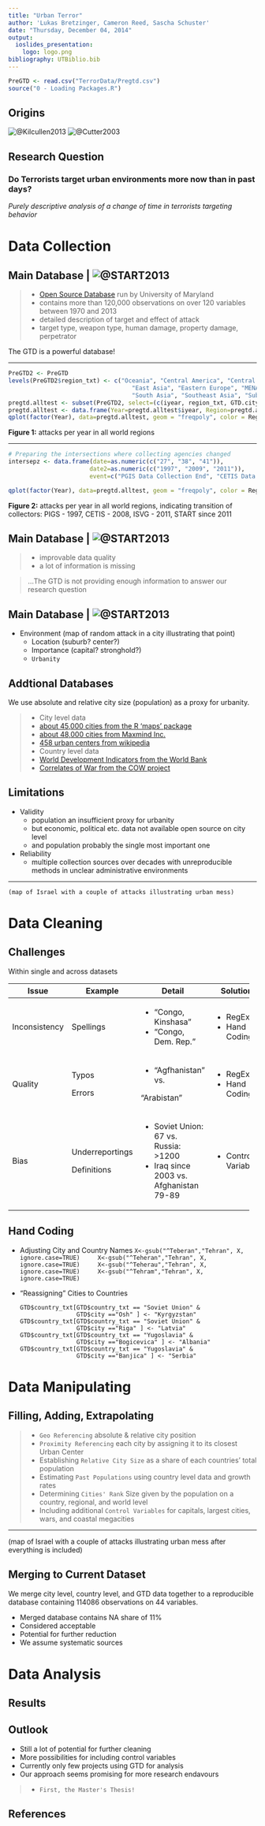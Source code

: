 ```yaml
---
title: "Urban Terror"
author: 'Lukas Bretzinger, Cameron Reed, Sascha Schuster'
date: "Thursday, December 04, 2014"
output: 
  ioslides_presentation:
    logo: logo.png
bibliography: UTBiblio.bib
---
```


```r
PreGTD <- read.csv("TerrorData/Pregtd.csv")
source("0 - Loading Packages.R")

```
## Origins

<div class="centered">
![@Kilcullen2013](http://ecx.images-amazon.com/images/I/519z2RHlGQL.jpg)
![@Cutter2003](http://img2.imagesbn.com/p/9780415946421_p0_v1_s260x420.jpg)
</div>

## Research Question {.flexbox .vcenter}


<div class="centered">
### **Do Terrorists target urban environments more now than in past days?**
</div>


*Purely descriptive analysis of a change of time in terrorists targeting behavior*


# Data Collection

## Main Database | ![@START2013](http://www.start.umd.edu/gtd/images/logo-gtd.gif)

> * [Open Source Database](http://www.start.umd.edu/gtd/) run by University of Maryland
> * contains more than 120,000 observations on over 120 variables between 1970 and 2013
> * detailed description of target and effect of attack
    - target type, weapon type, human damage, property damage, perpetrator

  The GTD is a powerful database!

-----

```r
PreGTD2 <- PreGTD
levels(PreGTD2$region_txt) <- c("Oceania", "Central America", "Central Asia",
                                   "East Asia", "Eastern Europe", "MENA", "North America", "Russia", "South America",
                                   "South Asia", "Southeast Asia", "Sub-Saharan Africa", "Western Europe")
pregtd.alltest <- subset(PreGTD2, select=(c(iyear, region_txt, GTD.city)))
pregtd.alltest <- data.frame(Year=pregtd.alltest$iyear, Region=pregtd.alltest$region_txt, city=pregtd.alltest$GTD.city)
qplot(factor(Year), data=pregtd.alltest, geom = "freqpoly", color = Region, group= Region, xlab="Year", ylab="No. of Attacks") + theme(axis.text.x = element_text(angle = 90), complete = TRUE)
```
**Figure 1:** attacks per year in all world regions

-----

```r
# Preparing the intersections where collecting agencies changed 
intersepz <- data.frame(date=as.numeric(c("27", "38", "41")), 
                       date2=as.numeric(c("1997", "2009", "2011")), 
                       event=c("PGIS Data Collection End", "CETIS Data Collection End", "ISVG Data Collection End"))

qplot(factor(Year), data=pregtd.alltest, geom = "freqpoly", color = Region, group= Region, xlab="Year", ylab="No. of Attacks") + theme(axis.text.x = element_text(angle = 90), complete = TRUE) + geom_vline(data=intersepz, mapping=aes(xintercept=date))

```
**Figure 2:** attacks per year in all world regions, indicating transition of collectors: 
 PIGS - 1997, CETIS - 2008, ISVG - 2011, START since 2011
 
## Main Database | ![@START2013](http://www.start.umd.edu/gtd/images/logo-gtd.gif)

      
> * improvable data quality
> * a lot of information is missing


> ...The GTD is not providing enough information to answer our research question

## Main Database | ![@START2013](http://www.start.umd.edu/gtd/images/logo-gtd.gif)

 * Environment (map of random attack in a city illustrating that point)
      * Location (suburb? center?)
      * Importance (capital? stronghold?)
      * ``Urbanity``   

## Addtional Databases

We use absolute and relative city size (population) as a proxy for urbanity.

> * City level data
    + [about 45,000 cities from the R 'maps' package](http://CRAN.R-project.org/package=maps) 
    + [about 48,000 cities from Maxmind Inc.](http://download.maxmind.com/download/geoip/database/LICENSE_WC.txt) 
    + [458 urban centers from wikipedia](http://en.wikipedia.org/wiki/List_of_urban_areas_by_population)
> * Country level data
    + [World Development Indicators from the World Bank](http://data.worldbank.org/data-catalog/world-development-indicators)
    + [Correlates of War from the COW project](http://www.correlatesofwar.org/)

## Limitations 

 * Validity
    - population an insufficient proxy for urbanity
    - but economic, political etc. data not available open source on city level
    - and population probably the single most important one
  
 * Reliability
    - multiple collection sources over decades with unreproducible methods in unclear administrative environments
 
-----

    (map of Israel with a couple of attacks illustrating urban mess)
    

# Data Cleaning

## Challenges
Within single and across datasets

+---------------+----------------+-----------------------+--------------+
| Issue         | Example        | Detail                | Solution     |
+===============+================+=======================+==============+
| Inconsistency | Spellings      | - "Congo, Kinshasa"   | - RegEx      |
|               |                | - "Congo, Dem. Rep."  | - Hand Coding|
+---------------+----------------+-----------------------+--------------+
| Quality       | Typos          | - "Agfhanistan" vs.   | - RegEx      |
|               |                |                       | - Hand Coding|
|               | Errors         |  "Arabistan"          |              |
+---------------+----------------+-----------------------+--------------+
| Bias          | Underreportings| - Soviet Union: 67 vs.| - Control    |
|               |                |   Russia: >1200       | Variables    |
|               | Definitions    | - Iraq since 2003 vs. |              |
|               |                |   Afghanistan 79-89   |              |
+---------------+----------------+-----------------------+--------------+


## Hand Coding

  * Adjusting City and Country Names
    `````
    X<-gsub("^Teberan","Tehran", X, ignore.case=TRUE)
    X<-gsub("^Teheran","Tehran", X, ignore.case=TRUE)
    X<-gsub("^Teherau","Tehran", X, ignore.case=TRUE)
    X<-gsub("^Tehram","Tehran", X, ignore.case=TRUE)
    `````
* "Reassigning" Cities to Countries

    `````
    GTD$country_txt[GTD$country_txt == "Soviet Union" &
                    GTD$city =="Osh" ] <- "Kyrgyzstan"
    GTD$country_txt[GTD$country_txt == "Soviet Union" &
                    GTD$city =="Riga" ] <- "Latvia"
    GTD$country_txt[GTD$country_txt == "Yugoslavia" &
                    GTD$city =="Bogicevica" ] <- "Albania"
    GTD$country_txt[GTD$country_txt == "Yugoslavia" &
                    GTD$city =="Banjica" ] <- "Serbia"
    `````


# Data Manipulating

## Filling, Adding, Extrapolating

> * ``Geo Referencing`` absolute & relative city position
> * ``Proximity Referencing`` each city by assigning it to its closest Urban Center
> * Establishing ``Relative City Size`` as a share of each countries' total population
> * Estimating ``Past Populations`` using country level data and growth rates
> * Determining ``Cities' Rank`` Size given by the population on a country, regional, and world level
> * Including additional ``Control Variables`` for capitals, largest cities, wars, and coastal megacities
    
------

(map of Israel with a couple of attacks illustrating urban mess after everything is included)


## Merging to Current Dataset

We merge city level, country level, and GTD data together to a reproducible database containing 
114086 observations on 44 variables.

* Merged database contains NA share of 11%
* Considered acceptable
* Potential for further reduction
* We assume systematic sources

# Data Analysis



## Results

## Outlook

* Still a lot of potential for further cleaning
* More possibilities for including control variables
* Currently only few projects using GTD for analysis
* Our approach seems promising for more research endavours


> * ``First, the Master's Thesis!``

## References